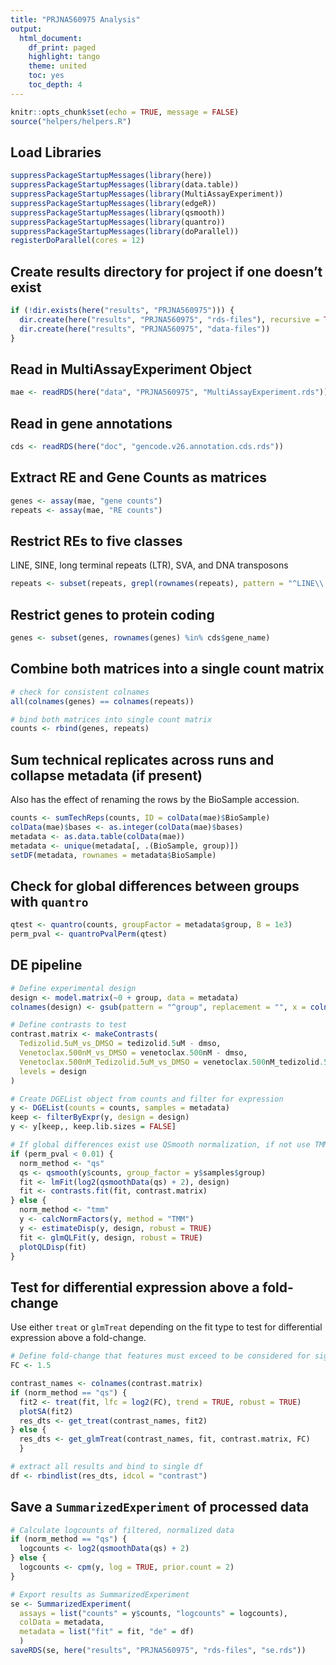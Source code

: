 ```yaml
---
title: "PRJNA560975 Analysis"
output:
  html_document:
    df_print: paged
    highlight: tango
    theme: united
    toc: yes
    toc_depth: 4
---
```


```r
knitr::opts_chunk$set(echo = TRUE, message = FALSE)
source("helpers/helpers.R")
```

## Load Libraries

```r
suppressPackageStartupMessages(library(here))
suppressPackageStartupMessages(library(data.table))
suppressPackageStartupMessages(library(MultiAssayExperiment))
suppressPackageStartupMessages(library(edgeR))
suppressPackageStartupMessages(library(qsmooth))
suppressPackageStartupMessages(library(quantro))
suppressPackageStartupMessages(library(doParallel))
registerDoParallel(cores = 12)
```

## Create results directory for project if one doesn't exist

```r
if (!dir.exists(here("results", "PRJNA560975"))) {
  dir.create(here("results", "PRJNA560975", "rds-files"), recursive = TRUE)
  dir.create(here("results", "PRJNA560975", "data-files"))
}
```

## Read in MultiAssayExperiment Object

```r
mae <- readRDS(here("data", "PRJNA560975", "MultiAssayExperiment.rds"))
```

## Read in gene annotations

```r
cds <- readRDS(here("doc", "gencode.v26.annotation.cds.rds"))
```

## Extract RE and Gene Counts as matrices

```r
genes <- assay(mae, "gene counts")
repeats <- assay(mae, "RE counts")
```

## Restrict REs to five classes

LINE, SINE, long terminal repeats (LTR), SVA, and DNA transposons

```r
repeats <- subset(repeats, grepl(rownames(repeats), pattern = "^LINE\\.|^SINE\\.|^LTR\\.|.*\\.SVA\\..*|^DNA\\."))
```

## Restrict genes to protein coding

```r
genes <- subset(genes, rownames(genes) %in% cds$gene_name)
```

## Combine both matrices into a single count matrix

```r
# check for consistent colnames
all(colnames(genes) == colnames(repeats))

# bind both matrices into single count matrix
counts <- rbind(genes, repeats)
```

## Sum technical replicates across runs and collapse metadata (if present)

Also has the effect of renaming the rows by the BioSample accession.

```r
counts <- sumTechReps(counts, ID = colData(mae)$BioSample)
colData(mae)$bases <- as.integer(colData(mae)$bases)
metadata <- as.data.table(colData(mae))
metadata <- unique(metadata[, .(BioSample, group)])
setDF(metadata, rownames = metadata$BioSample)
```

## Check for global differences between groups with `quantro`

```r
qtest <- quantro(counts, groupFactor = metadata$group, B = 1e3)
perm_pval <- quantroPvalPerm(qtest)
```

## DE pipeline

```r
# Define experimental design
design <- model.matrix(~0 + group, data = metadata)
colnames(design) <- gsub(pattern = "^group", replacement = "", x = colnames(design))

# Define contrasts to test
contrast.matrix <- makeContrasts(
  Tedizolid.5uM_vs_DMSO = tedizolid.5uM - dmso,
  Venetoclax.500nM_vs_DMSO = venetoclax.500nM - dmso,
  Venetoclax.500nM_Tedizolid.5uM_vs_DMSO = venetoclax.500nM_tedizolid.5uM - dmso,
  levels = design
)

# Create DGEList object from counts and filter for expression
y <- DGEList(counts = counts, samples = metadata)
keep <- filterByExpr(y, design = design)
y <- y[keep,, keep.lib.sizes = FALSE]

# If global differences exist use QSmooth normalization, if not use TMM
if (perm_pval < 0.01) {
  norm_method <- "qs"
  qs <- qsmooth(y$counts, group_factor = y$samples$group)
  fit <- lmFit(log2(qsmoothData(qs) + 2), design)
  fit <- contrasts.fit(fit, contrast.matrix)
} else {
  norm_method <- "tmm"
  y <- calcNormFactors(y, method = "TMM")
  y <- estimateDisp(y, design, robust = TRUE)
  fit <- glmQLFit(y, design, robust = TRUE)
  plotQLDisp(fit)
}
```

## Test for differential expression above a fold-change

Use either `treat` or `glmTreat` depending on the fit type to test for 
differential expression above a fold-change.

```r
# Define fold-change that features must exceed to be considered for significance
FC <- 1.5

contrast_names <- colnames(contrast.matrix)
if (norm_method == "qs") {
  fit2 <- treat(fit, lfc = log2(FC), trend = TRUE, robust = TRUE)
  plotSA(fit2)
  res_dts <- get_treat(contrast_names, fit2)
} else {
  res_dts <- get_glmTreat(contrast_names, fit, contrast.matrix, FC)
  }

# extract all results and bind to single df
df <- rbindlist(res_dts, idcol = "contrast")
```

## Save a `SummarizedExperiment` of processed data

```r
# Calculate logcounts of filtered, normalized data
if (norm_method == "qs") {
  logcounts <- log2(qsmoothData(qs) + 2)
} else {
  logcounts <- cpm(y, log = TRUE, prior.count = 2)
}

# Export results as SummarizedExperiment
se <- SummarizedExperiment(
  assays = list("counts" = y$counts, "logcounts" = logcounts),
  colData = metadata,
  metadata = list("fit" = fit, "de" = df)
  )
saveRDS(se, here("results", "PRJNA560975", "rds-files", "se.rds"))
```
